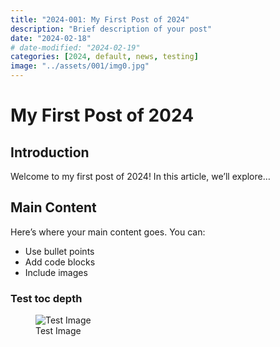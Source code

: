 ```yaml
---
title: "2024-001: My First Post of 2024"
description: "Brief description of your post"
date: "2024-02-18"
# date-modified: "2024-02-19"
categories: [2024, default, news, testing]
image: "../assets/001/img0.jpg"
---
```


# My First Post of 2024

## Introduction

Welcome to my first post of 2024! In this article, we'll explore...

## Main Content

Here's where your main content goes. You can:

- Use bullet points
- Add code blocks
- Include images

### Test toc depth

![Test Image](../assets/001/img0.jpg)
